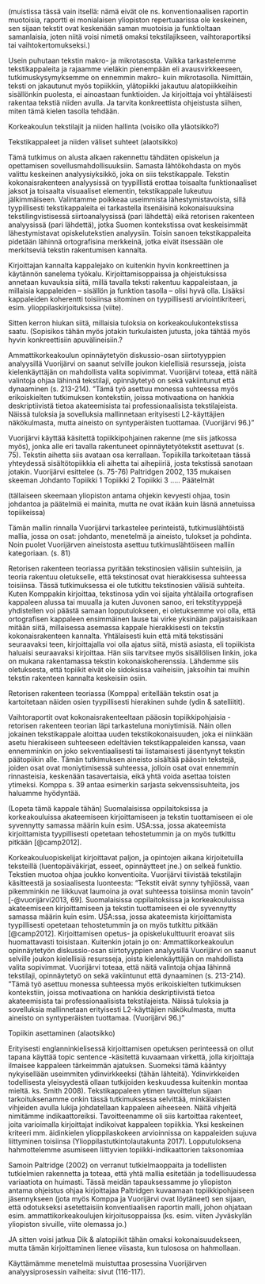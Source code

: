 ﻿(muistissa tässä vain itsellä: nämä eivät ole ns. konventionaalisen raportin muotoisia, raportti ei monialaisen yliopiston repertuaarissa ole keskeinen, sen sijaan tekstit ovat keskenään saman muotoisia ja funktioltaan samanlaisia, joten niitä voisi nimetä omaksi tekstilajikseen, vaihtoraportiksi tai vaihtokertomukseksi.)


Usein puhutaan tekstin makro- ja mikrotasosta. Vaikka tarkastelemme tekstikappaleita ja rajaamme vieläkin pienempään eli avausvirkkeeseen, tutkimuskysymyksemme on ennemmin makro- kuin mikrotasolla. Nimittäin, teksti on jakautunut myös topiikkiin, ylätopiikki jakautuu alatopiikkeihin sisällönkin puolesta, ei ainoastaan funktioiden. Ja kirjoittaja voi yhtäläisesti rakentaa tekstiä niiden avulla. Ja tarvita konkreettista ohjeistusta siihen, miten tämä kielen tasolla tehdään. 



Korkeakoulun tekstilajit ja niiden hallinta (voisiko olla yläotsikko?)

Tekstikappaleet ja niiden väliset suhteet (alaotsikko)

Tämä tutkimus on alusta alkaen rakennettu tähdäten opiskelun ja opettamisen sovellusmahdollisuuksiin. Samasta lähtökohdasta on myös valittu keskeinen analyysiyksikkö, joka on siis tekstikappale. 
Tekstin kokonaisrakenteen analyysissä on tyypillistä erottaa toisaalta funktionaaliset jaksot ja toisaalta visuaaliset elementin, tekstikappale lukeutuu jälkimmäiseen. Valintamme poikkeaa useimmista lähestymistavoista, sillä tyypillisesti tekstikappaleita ei tarkastella itsenäisinä kokonaisuuksina tekstilingvistisessä siirtoanalyysissä (pari lähdettä) eikä retorisen rakenteen analyysissä (pari lähdettä), jotka Suomen kontekstissa ovat keskeisimmät lähestymistavat opiskelutekstien analyysiin. Toisin sanoen tekstikappaleita pidetään lähinnä ortografisina merkkeinä, jotka eivät itsessään ole merkitseviä tekstin rakentumisen kannalta.

Kirjoittajan kannalta kappalejako on kuitenkin hyvin konkreettinen ja käytännön sanelema työkalu. Kirjoittamisoppaissa ja ohjeistuksissa annetaan kuvauksia siitä, millä tavalla teksti rakentuu kappaleistaan, ja millaisia kappaleiden – sisällön ja funktion tasolla – olisi hyvä olla. Lisäksi kappaleiden koherentti toisiinsa sitominen on tyypillisesti arviointikriteeri, esim. ylioppilaskirjoituksissa (viite). 

Sitten kerron hiukan siitä, millaisia tuloksia on korkeakoulukontekstissa saatu. (Sopisikos tähän myös jotakin turkulaisten jutusta, joka tähtää myös hyvin konkreettisiin apuvälineisiin.?


Ammattikorkeakoulun opinnäytetyön diskussio-osan siirtotyyppien analyysillä Vuorijärvi on saanut selville joukon kielellisiä resursseja, joista kielenkäyttäjän on mahdollista valita sopivimmat. Vuorijärvi toteaa, että näitä valintoja ohjaa lähinnä tekstilaji, opinnäytetyö on sekä vakiintunut että dynaaminen (s. 213-214). ”Tämä työ asettuu monessa suhteessa myös erikoiskielten tutkimuksen kontekstiin, joissa motivaationa on hankkia deskriptiivistä tietoa akateemisista tai professionaalisista tekstilajeista. Näissä tuloksia ja sovelluksia mallinnetaan erityisesti L2-käyttäjien näkökulmasta, mutta aineisto on syntyperäisten tuottamaa. (Vuorijärvi 96.)”

Vuorijärvi käyttää käsitettä topiikkipohjainen rakenne (me siis jatkossa myös), jonka alle eri tavalla rakentuneet opinnäytetyötekstit asettuvat (s. 75). Tekstin aihetta siis avataan osa kerrallaan. Topiikilla tarkoitetaan tässä yhteydessä sisältötopiikkia eli aihetta tai aihepiiriä, josta tekstissä sanotaan jotakin. Vuorijärvi esittelee (s. 75-76) Paltridgen 2002, 135 mukaisen skeeman 
Johdanto
Topiikki 1
Topiikki 2
Topiikki 3
…..
Päätelmät

(tällaiseen skeemaan yliopiston antama ohjekin kevyesti ohjaa, tosin johdantoa ja päätelmiä ei mainita, mutta ne ovat ikään kuin läsnä annetuissa topiikeissa)

Tämän mallin rinnalla Vuorijärvi tarkastelee perinteistä, tutkimuslähtöistä mallia, jossa on osat: johdanto, menetelmä ja aineisto, tulokset ja pohdinta. Noin puolet Vuorijärven aineistosta asettuu tutkimuslähtöiseen malliin kategoriaan. (s. 81)



Retorisen rakenteen teoriassa pyritään tekstinosien välisiin suhteisiin, ja teoria rakentuu oletukselle, että tekstinosat ovat hierakkisessa suhteessa toisiinsa. Tässä tutkimuksessa ei ole tutkittu tekstinosien välisiä suhteita. Kuten Komppakin kirjoittaa, tekstinosa ydin voi sijaita yhtälailla ortografisen kappaleen alussa tai muualla ja kuten Juvonen sanoo, eri tekstityyppejä yhdistellen voi päästä samaan lopputulokseen, ei oletuksemme voi olla, että ortografisen kappaleen ensimmäinen lause tai virke yksinään paljastaisikaan mitään siitä, millaisessa asemassa kappale hierakkisesti on tekstin kokonaisrakenteen kannalta. Yhtälaisesti kuin että mitä tekstissäni seuraavaksi teen, kirjoittajalla voi olla ajatus siitä, mistä asiasta, eli topiikista haluaisi seuraavaksi kirjoittaa. Hän siis tarvitsee myös sisällölisen linkin, joka on mukana rakentamassa tekstin kokonaiskoherenssia. Lähdemme siis oletuksesta, että topiikit eivät ole sidoksissa vaiheisiin, jaksoihin tai muihin tekstin rakenteen kannalta keskeisiin osiin.


Retorisen rakenteen teoriassa (Komppa) eritellään tekstin osat ja kartoitetaan näiden osien tyypillisesti hierakinen suhde (ydin & satelliitit). 

Vaihtoraportit ovat kokonaisrakenteeltaan pääosin topiikkipohjaisia - retorisen rakenteen teorian läpi tarkasteluna moniytimisiä. Näin ollen jokainen tekstikappale aloittaa uuden tekstikokonaisuuden, joka ei niinkään asetu hierakiseen suhteeseen edeltävien tekstikappaleiden kanssa, vaan ennemminkin on joko sekventiaalisesti tai listamaisesti jäsentynyt tekstin päätopiikin alle.
Tämän tutkimuksen aineisto sisältää pääosin tekstejä, joiden osat ovat moniytimisessä suhteessa, jolloin osat ovat ennemmin rinnasteisia, keskenään tasavertaisia, eikä yhtä voida asettaa toisten ytimeksi. Komppa s. 39 antaa esimerkin sarjasta sekvenssisuhteita, jos haluamme hyödyntää.  




(Lopeta tämä kappale tähän) Suomalaisissa oppilaitoksissa ja korkeakouluissa akateemiseen kirjoittamiseen ja tekstin tuottamiseen ei ole syvennytty samassa määrin kuin esim. USA:ssa, jossa akateemista kirjoittamista tyypillisesti opetetaan tehostetummin ja on myös tutkittu pitkään [@camp2012].  



Korkeakouluopiskelijat kirjoittavat paljon, ja opintojen aikana kirjoitetuilla teksteillä (luentopäiväkirjat, esseet, opinnäytteet jne.) on selkeä funktio. Tekstien muotoa ohjaa joukko konventioita. Vuorijärvi tiivistää tekstilajin käsitteestä ja sosiaalisesta luonteesta: "Tekstit eivät synny tyhjiössä, vaan pikemminkin ne liikkuvat laumoina ja ovat suhteessa toisiinsa monin tavoin" [-@vuorijärvi2013, 69]. Suomalaisissa oppilaitoksissa ja korkeakouluissa akateemiseen kirjoittamiseen ja tekstin tuottamiseen ei ole syvennytty samassa määrin kuin esim. USA:ssa, jossa akateemista kirjoittamista tyypillisesti opetetaan tehostetummin ja on myös tutkittu pitkään [@camp2012]. Kirjoittamisen opetus- ja opiskelukulttuurit eroavat siis huomattavasti toisistaan. Kuitenkin jotain jo on: Ammattikorkeakoulun opinnäytetyön diskussio-osan siirtotyyppien analyysillä Vuorijärvi on saanut selville joukon kielellisiä resursseja, joista kielenkäyttäjän on mahdollista valita sopivimmat. Vuorijärvi toteaa, että näitä valintoja ohjaa lähinnä tekstilaji, opinnäytetyö on sekä vakiintunut että dynaaminen (s. 213-214). ”Tämä työ asettuu monessa suhteessa myös erikoiskielten tutkimuksen kontekstiin, joissa motivaationa on hankkia deskriptiivistä tietoa akateemisista tai professionaalisista tekstilajeista. Näissä tuloksia ja sovelluksia mallinnetaan erityisesti L2-käyttäjien näkökulmasta, mutta aineisto on syntyperäisten tuottamaa. (Vuorijärvi 96.)”




Topiikin asettaminen (alaotsikko)



Erityisesti englanninkielisessä kirjoittamisen opetuksen perinteessä on ollut tapana käyttää topic sentence -käsitettä kuvaamaan virkettä, jolla kirjoittaja ilmaisee kappaleen tärkeimmän ajatuksen. Suomeksi tämä kääntyy nykyisellään useimmiten ydinvirkkeeksi (tähän lähteitä). Ydinvirkkeiden todellisesta yleisyydestä ollaan tutkijoiden keskuudessa kuitenkin montaa mieltä. ks. Smith 2008). Tekstikappaleen ytimen tavoittelun sijaan tarkoituksenamme onkin tässä tutkimuksessa selvittää, minkälaisten vihjeiden avulla lukija johdatellaan kappaleen aiheeseen. Näitä vihjeitä nimitämme indikaattoreiksi. Tavoitteenamme oli siis kartoittaa rakenteet, joita varioimalla kirjoittajat indikoivat kappaleen topiikkia. Yksi keskeinen kriteeri mm.  äidinkielen ylioppilaskokeen arvioinnissa on kappaleiden sujuva liittyminen toisiinsa (Ylioppilastutkintolautakunta 2017). Lopputuloksena hahmottelemme asumiseen liittyvien topiikki-indikaattorien taksonomiaa


Samoin Paltridge (2002) on verranut tutkielmaoppaita ja todellisten tutkielmien rakennetta ja toteaa, että yhtä mallia esitetään ja todellisuudessa variaatiota on huimasti. Tässä meidän tapauksessamme jo yliopiston antama ohjeistus ohjaa kirjoittajaa Paltridgen kuvaamaan topiikkipohjaiseen jäsennykseen (jota myös Komppa ja Vuorijärvi ovat löytäneet) sen sijaan, että odotukseksi asetettaisiin konventiaalisen raportin malli, johon ohjataan esim. ammattikorkeakoulujen kirjoitusoppaissa (ks. esim. viiten Jyväskylän yliopiston sivuille, viite olemassa jo.)

JA sitten voisi jatkua Dik & alatopiikit tähän omaksi kokonaisuudekseen, mutta tämän kirjoittaminen lienee viisasta, kun tulososa on hahmollaan.









 







Käyttämämme menetelmä muistuttaa prosessina Vuorijärven analyysiprosessin vaiheita: sivut (116-117).








